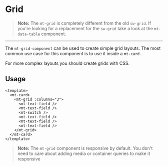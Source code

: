 
<Meta of={MtGrid} />

# Grid

> **Note:** The `mt-grid` is completely different from the old `sw-grid`.
> If you're looking for a replacement for the `sw-grid` take a look at the
> `mt-data-table` component.

---

The `mt-grid-component` can be used to create simple grid layouts. The most
common use case for this component is to use it inside a `mt-card`.

For more complex layouts you should create grids with CSS.

## Usage

```vue
<template>
  <mt-card>
    <mt-grid :columns="3">
      <mt-text-field />
      <mt-text-field />
      <mt-switch />
      <mt-text-field />
      <mt-text-field />
      <mt-text-field />
    </mt-grid>
  </mt-card>
</template>
```

<Primary />

> **Note:** The `mt-grid` component is responsive by default. You don't need
> to care about adding media or container queries to make it responsive
